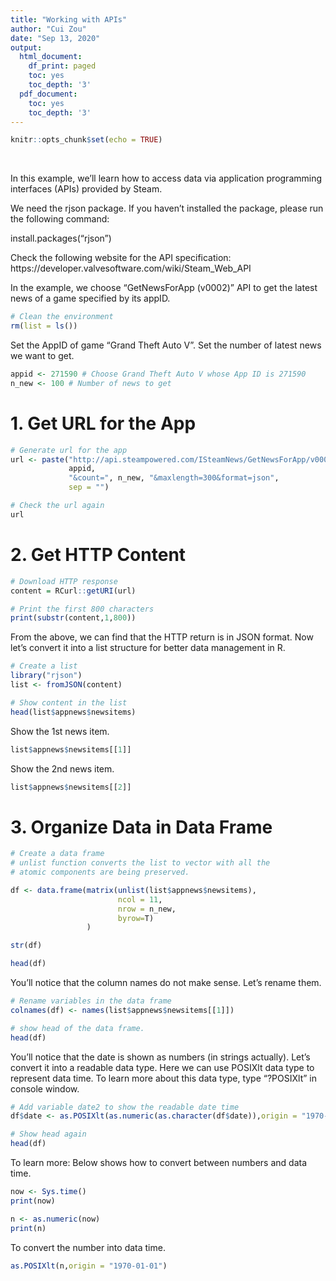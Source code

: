 ---
title: "Working with APIs"
author: "Cui Zou"
date: "Sep 13, 2020"
output:
  html_document:
    df_print: paged
    toc: yes
    toc_depth: '3'
  pdf_document:
    toc: yes
    toc_depth: '3'
---

```{r setup, include=FALSE}
knitr::opts_chunk$set(echo = TRUE)
```

&nbsp;
&nbsp;


\newpage

In this example, we'll learn how to access data via application programming interfaces (APIs) provided by Steam.

We need the rjson package. If you haven't installed the package, please run the following command:

install.packages("rjson")

Check the following website for the API specification: https://developer.valvesoftware.com/wiki/Steam_Web_API

In the example, we choose "GetNewsForApp (v0002)" API to get the latest news of a game specified by its appID.

```{r}
# Clean the environment
rm(list = ls())
```

Set the AppID of game "Grand Theft Auto V". Set the number of latest news we want to get.


```{r}
appid <- 271590 # Choose Grand Theft Auto V whose App ID is 271590
n_new <- 100 # Number of news to get
```


# 1. Get URL for the App

```{r}
# Generate url for the app
url <- paste("http://api.steampowered.com/ISteamNews/GetNewsForApp/v0002/?appid=",
             appid,
             "&count=", n_new, "&maxlength=300&format=json",
             sep = "")

# Check the url again
url
```

# 2. Get HTTP Content

```{r}
# Download HTTP response
content = RCurl::getURI(url)

# Print the first 800 characters
print(substr(content,1,800))

```

From the above, we can find that the HTTP return is in JSON format. Now let's convert it into a list structure for better data management in R.

```{r}
# Create a list
library("rjson")
list <- fromJSON(content)

# Show content in the list
head(list$appnews$newsitems)

```

Show the 1st news item.

```{r}
list$appnews$newsitems[[1]]
```

Show the 2nd news item.

```{r}
list$appnews$newsitems[[2]]
```


# 3. Organize Data in Data Frame

```{r}
# Create a data frame
# unlist function converts the list to vector with all the
# atomic components are being preserved.

df <- data.frame(matrix(unlist(list$appnews$newsitems), 
                        ncol = 11, 
                        nrow = n_new,
                        byrow=T)
                 )

str(df)

```

```{r}
head(df)
```

You'll notice that the column names do not make sense. Let's rename them.

```{r}
# Rename variables in the data frame
colnames(df) <- names(list$appnews$newsitems[[1]])

# show head of the data frame.
head(df)

```

You'll notice that the date is shown as numbers (in strings actually). Let's convert it into a readable data type. Here we can use POSIXlt data type to represent data time. To learn more about this data type, type "?POSIXlt" in console window.

```{r}
# Add variable date2 to show the readable date time
df$date <- as.POSIXlt(as.numeric(as.character(df$date)),origin = "1970-01-01")

# Show head again
head(df)

```

To learn more: Below shows how to convert between numbers and data time.
 
```{r}
now <- Sys.time()
print(now)
```

```{r}
n <- as.numeric(now)
print(n)
```

To convert the number into data time.

```{r}
as.POSIXlt(n,origin = "1970-01-01")
```

